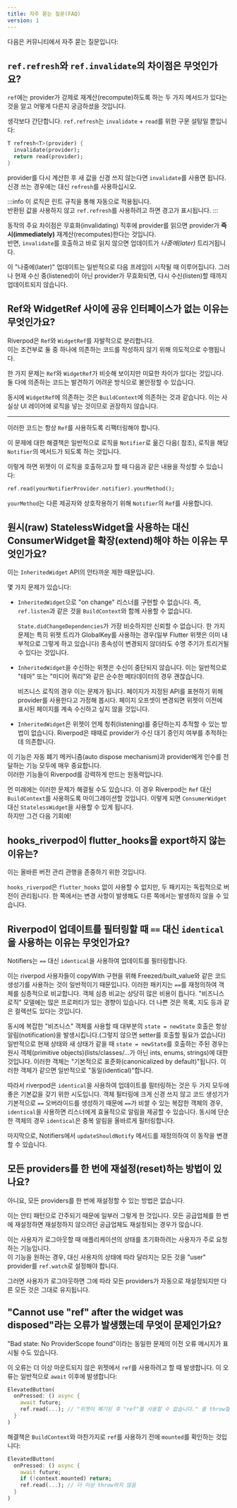 ```yaml
---
title: 자주 묻는 질문(FAQ)
version: 1
---
```



다음은 커뮤니티에서 자주 묻는 질문입니다:

## `ref.refresh`와 `ref.invalidate`의 차이점은 무엇인가요?

`ref`에는 provider가 강제로 재계산(recompute)하도록 하는 두 가지 메서드가 있다는 것을 알고 어떻게 다른지 궁금하셨을 것입니다.

생각보다 간단합니다. `ref.refresh`는 `invalidate` + `read`를 위한 구문 설탕일 뿐입니다:

```dart
T refresh<T>(provider) {
  invalidate(provider);
  return read(provider);
}
```

provider를 다시 계산한 후 새 값을 신경 쓰지 않는다면 `invalidate`를 사용면 됩니다.
신경 쓰는 경우에는 대신 `refresh`를 사용하십시오.

:::info
이 로직은 린트 규칙을 통해 자동으로 적용됩니다.  
반환된 값을 사용하지 않고 `ref.refresh`를 사용하려고 하면 경고가 표시됩니다.
:::

동작의 주요 차이점은 무효화(invalidating) 직후에 provider를 읽으면 provider가 **즉시(immediately)** 재계산(recomputes)한다는 것입니다.  
반면, `invalidate`를 호출하고 바로 읽지 않으면 업데이트가 _나중에(later)_ 트리거됩니다.

이 "나중에(later)" 업데이트는 일반적으로 다음 프레임이 시작될 때 이루어집니다.
그러나 현재 수신 중(listened)이 아닌 provider가 무효화되면, 다시 수신(listen)할 때까지 업데이트되지 않습니다.

## Ref와 WidgetRef 사이에 공유 인터페이스가 없는 이유는 무엇인가요?

Riverpod은 `Ref`와 `WidgetRef`를 자발적으로 분리합니다.  
이는 조건부로 둘 중 하나에 의존하는 코드를 작성하지 않기 위해 의도적으로 수행됩니다.

한 가지 문제는 `Ref`와 `WidgetRef`가 비슷해 보이지만 미묘한 차이가 있다는 것입니다.  
둘 다에 의존하는 코드는 발견하기 어려운 방식으로 불안정할 수 있습니다.

동시에 `WidgetRef`에 의존하는 것은 `BuildContext`에 의존하는 것과 같습니다.
이는 사실상 UI 레이어에 로직을 넣는 것이므로 권장하지 않습니다.

---

이러한 코드는 항상 `Ref`를 사용하도록 리팩터링해야 합니다.

이 문제에 대한 해결책은 일반적으로 로직을 `Notifier`로 옮긴 다음(<Link documentID="essentials/side_effects" /> 참조), 로직을 해당 `Notifier`의 메서드가 되도록 하는 것입니다.

이렇게 하면 위젯이 이 로직을 호출하고자 할 때 다음과 같은 내용을 작성할 수 있습니다:

```dart
ref.read(yourNotifierProvider.notifier).yourMethod();
```

`yourMethod`는 다른 제공자와 상호작용하기 위해 `Notifier`의 `Ref`를 사용합니다.

## 원시(raw) StatelessWidget을 사용하는 대신 ConsumerWidget을 확장(extend)해야 하는 이유는 무엇인가요?

이는 `InheritedWidget` API의 안타까운 제한 때문입니다.

몇 가지 문제가 있습니다:

- `InheritedWidget`으로 "on change" 리스너를 구현할 수 없습니다.
  즉, `ref.listen`과 같은 것을 `BuildContext`와 함께 사용할 수 없습니다.

  `State.didChangeDependencies`가 가장 비슷하지만 신뢰할 수 없습니다.
  한 가지 문제는 특히 위젯 트리가 GlobalKey를 사용하는 경우(일부 Flutter 위젯은 이미 내부적으로 그렇게 하고 있습니다) 종속성이 변경되지 않더라도 수명 주기가 트리거될 수 있다는 것입니다.

- `InheritedWidget`을 수신하는 위젯은 수신이 중단되지 않습니다.
  이는 일반적으로 "테마" 또는 "미디어 쿼리"와 같은 순수한 메타데이터의 경우 괜찮습니다.

  비즈니스 로직의 경우 이는 문제가 됩니다.
  페이지가 지정된 API를 표현하기 위해 provider를 사용한다고 가정해 봅시다.
  페이지 오프셋이 변경되면 위젯이 이전에 표시된 페이지를 계속 수신하고 싶지 않을 것입니다.

- `InheritedWidget`은 위젯이 언제 청취(listening)를 중단하는지 추적할 수 있는 방법이 없습니다.
  Riverpod은 때때로 provider가 수신 대기 중인지 여부를 추적하는 데 의존합니다.

이 기능은 자동 폐기 메커니즘(auto dispose mechanism)과 provider에게 인수를 전달하는 기능 모두에 매우 중요합니다.  
이러한 기능들이 Riverpod를 강력하게 만드는 원동력입니다.

먼 미래에는 이러한 문제가 해결될 수도 있습니다. 이 경우 Riverpod는 `Ref` 대신 `BuildContext`를 사용하도록 마이그레이션할 것입니다.
이렇게 되면 `ConsumerWidget` 대신 `StatelessWidget`을 사용할 수 있게 됩니다.  
하지만 그건 다음 기회에!

## hooks_riverpod이 flutter_hooks을 export하지 않는 이유는?

이는 올바른 버전 관리 관행을 존중하기 위한 것입니다.

`hooks_riverpod`은 `flutter_hooks` 없이 사용할 수 없지만, 두 패키지는 독립적으로 버전이 관리됩니다. 
한 쪽에서는 변경 사항이 발생해도 다른 쪽에서는 발생하지 않을 수 있습니다.

## Riverpod이 업데이트를 필터링할 때 `==` 대신 `identical`을 사용하는 이유는 무엇인가요?

Notifiers는 `==` 대신 `identical`을 사용하여 업데이트를 필터링합니다.

이는 riverpod 사용자들이 copyWith 구현을 위해 Freezed/built_value와 같은 코드 생성기를 사용하는 것이 일반적이기 때문입니다. 
이러한 패키지는 `==`를 재정의하여 객체를 심층적으로 비교합니다. 
객체 심층 비교는 상당히 많은 비용이 듭니다. 
"비즈니스 로직" 모델에는 많은 프로퍼티가 있는 경향이 있습니다. 
더 나쁜 것은 목록, 지도 등과 같은 컬렉션도 있다는 것입니다.

동시에 복잡한 "비즈니스" 객체를 사용할 때 대부분의 `state = newState` 호출은 항상 알림(notification)을 발생시킵니다.(그렇지 않으면 setter를 호출할 필요가 없습니다) 
일반적으로 현재 상태와 새 상태가 같을 때 `state = newState`를 호출하는 주된 경우는 원시 객체(primitive objects)(lists/classes/...가 아닌 ints, enums, strings)에 대한 것입니다.
이러한 객체는 "기본적으로 표준화(canonicalized by default)"됩니다. 이러한 객체가 같으면 일반적으로 "동일(identical)"합니다.

따라서 riverpod은 `identical`을 사용하여 업데이트를 필터링하는 것은 두 가지 모두에 좋은 기본값을 갖기 위한 시도입니다. 
객체 필터링에 크게 신경 쓰지 않고 코드 생성기가 기본적으로 `==` 오버라이드를 생성하기 때문에 `==`가 비쌀 수 있는 복잡한 객체의 경우, `identical`을 사용하면 리스너에게 효율적으로 알림을 제공할 수 있습니다.
동시에 단순한 객체의 경우 `identical`은 중복 알림을 올바르게 필터링합니다.

마지막으로, Notifiers에서 `updateShouldNotify` 메서드를 재정의하여 이 동작을 변경할 수 있습니다.

## 모든 providers를 한 번에 재설정(reset)하는 방법이 있나요?

아니요, 모든 providers를 한 번에 재설정할 수 있는 방법은 없습니다.

이는 안티 패턴으로 간주되기 때문에 일부러 그렇게 한 것입니다. 
모든 공급업체를 한 번에 재설정하면 재설정하지 않으려던 공급업체도 재설정되는 경우가 많습니다.

이는 사용자가 로그아웃할 때 애플리케이션의 상태를 초기화하려는 사용자가 주로 요청하는 기능입니다.  
이 기능을 원하는 경우, 대신 사용자의 상태에 따라 달라지는 모든 것을 "user" provider를 `ref.watch`로 설정해야 합니다.

그러면 사용자가 로그아웃하면 그에 따라 모든 providers가 자동으로 재설정되지만 다른 모든 것은 그대로 유지됩니다.

## "Cannot use "ref" after the widget was disposed"라는 오류가 발생했는데 무엇이 문제인가요?

"Bad state: No ProviderScope found"이라는 동일한 문제의 이전 오류 메시지가 표시될 수도 있습니다.

이 오류는 더 이상 마운트되지 않은 위젯에서 `ref`를 사용하려고 할 때 발생합니다. 
이 오류는 일반적으로 `await` 이후에 발생합니다:

```dart
ElevatedButton(
  onPressed: () async {
    await future;
    ref.read(...); // "위젯이 폐기된 후 "ref"를 사용할 수 없습니다." 를 throw할 수 있습니다.
  }
)
```

해결책은 `BuildContext`와 마찬가지로 `ref`를 사용하기 전에 `mounted`를 확인하는 것입니다:

```dart
ElevatedButton(
  onPressed: () async {
    await future;
    if (!context.mounted) return;
    ref.read(...); // 더 이상 throw하지 않음
  }
)
```

